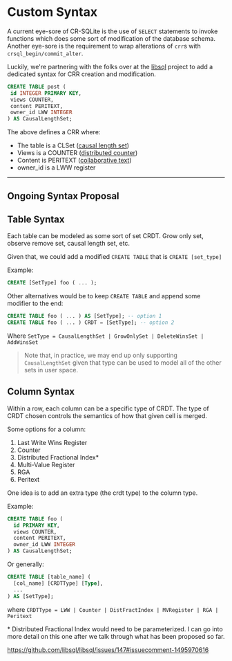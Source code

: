 # Custom Syntax

A current eye-sore of CR-SQLite is the use of `SELECT` statements to invoke functions which does some sort of modification of the database schema. Another eye-sore is the requirement to wrap alterations of `crr`s with `crsql_begin/commit_alter`.

Luckily, we're partnering with the folks over at the [libsql](https://libsql.org/) project to add a dedicated syntax for CRR creation and modification.

```sql
CREATE TABLE post (
 id INTEGER PRIMARY KEY,
 views COUNTER,
 content PERITEXT,
 owner_id LWW INTEGER
) AS CausalLengthSet;
```

The above defines a CRR where:

- The table is a CLSet ([causal length set](https://dl.acm.org/doi/pdf/10.1145/3380787.3393678))
- Views is a COUNTER ([distributed counter](https://www.cs.utexas.edu/~rossbach/cs380p/papers/Counters.html))
- Content is PERITEXT ([collaborative text](https://www.inkandswitch.com/peritext/))
- owner_id is a LWW register


----

## Ongoing Syntax Proposal

## Table Syntax

Each table can be modeled as some sort of set CRDT. Grow only set, observe remove set, causal length set, etc.

Given that, we could add a modified `CREATE TABLE` that is `CREATE [set_type]`

Example:

```sql
CREATE [SetType] foo ( ... );
```

Other alternatives would be to keep `CREATE TABLE` and append some modifier to the end:

```sql
CREATE TABLE foo ( ... ) AS [SetType]; -- option 1
CREATE TABLE foo ( ... ) CRDT = [SetType]; -- option 2
```

Where `SetType = CausalLengthSet | GrowOnlySet | DeleteWinsSet | AddWinsSet`

> Note that, in practice, we may end up only supporting `CausalLengthSet` given that type can be used to model all of the other sets in user space.

## Column Syntax

Within a row, each column can be a specific type of CRDT. The type of CRDT chosen controls the semantics of how that given cell is merged.

Some options for a column:
1. Last Write Wins Register
2. Counter
3. Distributed Fractional Index*
4. Multi-Value Register
5. RGA
6. Peritext

One idea is to add an extra type (the crdt type) to the column type.

Example:

```sql
CREATE TABLE foo (
  id PRIMARY KEY,
  views COUNTER,
  content PERITEXT,
  owner_id LWW INTEGER
) AS CausalLengthSet;
```

Or generally:

```sql
CREATE TABLE [table_name] (
  [col_name] [CRDTType] [Type],
  ...
) AS [SetType];
```

where `CRDTType = LWW | Counter | DistFractIndex | MVRegister | RGA | Peritext`

\* Distributed Fractional Index would need to be parameterized. I can go into more detail on this one after we talk through what has been proposed so far.

https://github.com/libsql/libsql/issues/147#issuecomment-1495970616